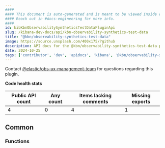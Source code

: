 ```yaml
---
####
#### This document is auto-generated and is meant to be viewed inside our experimental, new docs system.
#### Reach out in #docs-engineering for more info.
####
id: kibKbnObservabilitySyntheticsTestDataPluginApi
slug: /kibana-dev-docs/api/kbn-observability-synthetics-test-data
title: "@kbn/observability-synthetics-test-data"
image: https://source.unsplash.com/400x175/?github
description: API docs for the @kbn/observability-synthetics-test-data plugin
date: 2024-10-25
tags: ['contributor', 'dev', 'apidocs', 'kibana', '@kbn/observability-synthetics-test-data']
---
```




Contact [@elastic/obs-ux-management-team](https://github.com/orgs/elastic/teams/obs-ux-management-team) for questions regarding this plugin.

**Code health stats**

| Public API count  | Any count | Items lacking comments | Missing exports |
|-------------------|-----------|------------------------|-----------------|
| 4 | 0 | 4 | 1 |

## Common

### Functions
<DocDefinitionList data={kbnObservabilitySyntheticsTestDataObj.common.functions}/>


